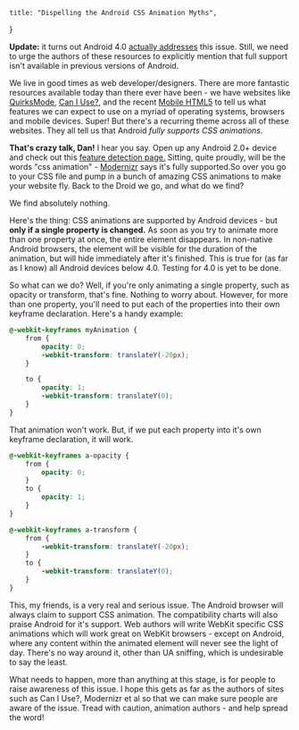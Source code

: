     title: "Dispelling the Android CSS Animation Myths",
}

**Update:** it turns out Android 4.0
[actually addresses](http://yfrog.com/h346935364p) this issue. Still, we need to
urge the authors of these resources to explicitly mention that full support
isn't available in previous versions of Android.

We live in good times as web developer/designers. There are more fantastic
resources available today than there ever have been - we have websites like
[QuirksMode](http://www.quirksmode.org/), [Can I Use?](http://caniuse.com/), and
the recent [Mobile HTML5](http://mobilehtml5.org/) to tell us what features we
can expect to use on a myriad of operating systems, browsers and mobile devices.
Super! But there's a recurring theme across all of these websites. They all tell
us that Android _fully supports CSS animations._

**That's crazy talk, Dan!** I hear you say. Open up any Android 2.0+ device and
check out this [feature detection page.](http://daneden.me/labs/featuretest/)
Sitting, quite proudly, will be the words "css animation" -
[Modernizr](http://modernizr.com) says it's fully supported.So over you go to
your CSS file and pump in a bunch of amazing CSS animations to make your website
fly. Back to the Droid we go, and what do we find?

We find absolutely nothing.

Here's the thing: CSS animations are supported by Android devices - but **only
if a single property is changed.** As soon as you try to animate more than one
property at once, the entire element disappears. In non-native Android browsers,
the element will be visible for the duration of the animation, but will hide
immediately after it's finished. This is true for (as far as I know) all Android
devices below 4.0. Testing for 4.0 is yet to be done.

So what can we do? Well, if you're only animating a single property, such as
opacity or transform, that's fine. Nothing to worry about. However, for more
than one property, you'll need to put each of the properties into their own
keyframe declaration. Here's a handy example:

```css
@-webkit-keyframes myAnimation {
    from {
        opacity: 0;
        -webkit-transform: translateY(-20px);
    }

    to {
        opacity: 1;
        -webkit-transform: translateY(0);
    }
}
```

That animation won't work. But, if we put each property into it's own keyframe
declaration, it will work.

```css
@-webkit-keyframes a-opacity {
    from {
        opacity: 0;
    }
    to {
        opacity: 1;
    }
}

@-webkit-keyframes a-transform {
    from {
        -webkit-transform: translateY(-20px);
    }
    to {
        -webkit-transform: translateY(0);
    }
}
```

This, my friends, is a very real and serious issue. The Android browser will
always claim to support CSS animation. The compatibility charts will also praise
Android for it's support. Web authors will write WebKit specific CSS animations
which will work great on WebKit browsers - except on Android, where any content
within the animated element will never see the light of day. There's no way
around it, other than UA sniffing, which is undesirable to say the least.

What needs to happen, more than anything at this stage, is for people to raise
awareness of this issue. I hope this gets as far as the authors of sites such as
Can I Use?, Modernizr et al so that we can make sure people are aware of the
issue. Tread with caution, animation authors - and help spread the word!
